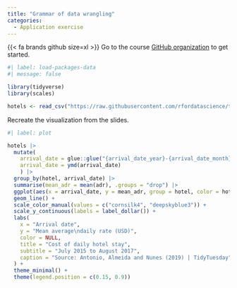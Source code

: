 ```yaml
---
title: "Grammar of data wrangling"
categories: 
  - Application exercise
---
```


::: {.callout-note appearance="minimal" icon="false"}
{{< fa brands github size=xl >}} Go to the course [GitHub organization](https://github.com/sta113-f23) to get started.
:::

```r
#| label: load-packages-data
#| message: false

library(tidyverse)
library(scales)

hotels <- read_csv("https://raw.githubusercontent.com/rfordatascience/tidytuesday/master/data/2020/2020-02-11/hotels.csv")
```

Recreate the visualization from the slides.

```r
#| label: plot

hotels |>
  mutate(
    arrival_date = glue::glue("{arrival_date_year}-{arrival_date_month}-{arrival_date_day_of_month}"),
    arrival_date = ymd(arrival_date)
    ) |>
  group_by(hotel, arrival_date) |>
  summarise(mean_adr = mean(adr), .groups = "drop") |>
  ggplot(aes(x = arrival_date, y = mean_adr, group = hotel, color = hotel)) +
  geom_line() +
  scale_color_manual(values = c("cornsilk4", "deepskyblue3")) +
  scale_y_continuous(labels = label_dollar()) +
  labs(
    x = "Arrival date",
    y = "Mean average\ndaily rate (USD)",
    color = NULL,
    title = "Cost of daily hotel stay",
    subtitle = "July 2015 to August 2017",
    caption = "Source: Antonio, Almeida and Nunes (2019) | TidyTuesday"
  ) +
  theme_minimal() +
  theme(legend.position = c(0.15, 0.9))
```
